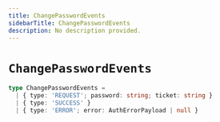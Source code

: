 ```yaml
---
title: ChangePasswordEvents
sidebarTitle: ChangePasswordEvents
description: No description provided.
---
```


# `ChangePasswordEvents`

```ts
type ChangePasswordEvents =
  | { type: 'REQUEST'; password: string; ticket: string }
  | { type: 'SUCCESS' }
  | { type: 'ERROR'; error: AuthErrorPayload | null }
```
